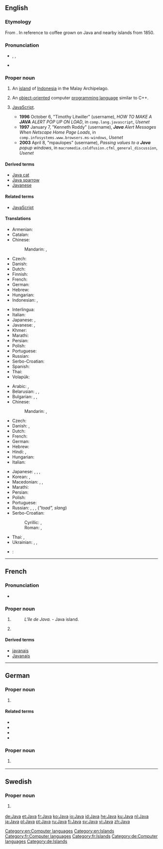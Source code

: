 {{also|java|javā}}
==English==
{{wikipedia|mul=Java (programming language)}}

===Etymology===
From {{etyl|sa}} {{term|lang=sa|||tr=yava-dvipa|island of barley}}. {{rfscript|Devanagari}}
In reference to coffee grown on Java and nearby islands from 1850.

===Pronunciation===
* {{enPR|jäʹ-və}}, {{IPA|/ˈdʒɑːvə/}}, {{X-SAMPA|/"dZA:v@/}}
* {{rhymes|ɑːvə}}

===Proper noun===
{{en-proper noun}}

# An [[island]] of [[Indonesia]] in the Malay Archipelago.
# {{computing|trademark}} An [[object-oriented]] computer [[programming language]] similar to C++.
# {{rfv-sense}} {{computing|proscribed}} [[JavaScript]].
#* '''1996''' October 6, "Timothy Litwiller" (username), ''HOW TO MAKE A '''JAVA''' ALERT POP UP ON LOAD'', in <tt>comp.lang.javascript</tt>, ''Usenet''
#* '''1997''' January 7, "Kenneth Roddy" (username), '''''Java''' Alert Messages When Netscape Home Page Loads'', in <tt>comp.infosystems.www.browsers.ms-windows</tt>, ''Usenet''
#* '''2003''' April 8, "mpaulopes" (username), ''Passing values to a '''Java''' popup windows'', in <tt>macromedia.coldfusion.cfml_general_discussion</tt>, ''Usenet''

====Derived terms====
* [[Java cat]] {{gloss|the [[musang]]}}
* [[Java sparrow]] {{gloss|a species of finch, ''Padda oryzivora'', native to Java, but commonly kept as a cage bird}}
* [[Javanese]]

====Related terms====
* [[JavaScript]]

====Translations====
{{trans-top|island of Indonesia}}
* Armenian: {{t-|hy|Ճավա|tr=Č̣ava}}
* Catalan: {{t-|ca|Java}}
* Chinese:
*: Mandarin: {{t-|cmn|爪哇|alt=爪哇(島)|sc=Hani}}, {{t-|cmn|爪哇|alt=爪哇(岛)|tr=Zhǎowā [(dǎo)] or Zhuǎwā [(dǎo)]|sc=Hani}}
* Czech: {{t-|cs|Jáva|f}}
* Danish: {{t-|da|Java}}
* Dutch: {{t+|nl|Java|n}}
* Finnish: {{t+|fi|Jaava}}
* French: {{t+|fr|Java|f}}
* German: {{t+|de|Java}}
* Hebrew: {{t-|he|ג'אווה}}
* Hungarian: {{t+|hu|Jáva}}
* Indonesian: {{t+|id|Jawa}}, {{qualifier|island}} {{t-|id|pulau Jawa}}
{{trans-mid}}
* Interlingua: {{t-|ia|Java}}
* Italian: {{t-|it|Giava}}
* Japanese: {{t-|ja|ジャワ}}, {{t-|ja|ジャワ島}}
* Javanese: {{t-|jv|Jawa}}, {{qualifier|Java Island}} {{t-|jv|pulo Jawa}}
* Khmer: {{t+|km|ជ្វា|sc=Khmr}}
* Marathi: {{t-|mr|जावा|m|tr=jāvā|sc=Deva}}
* Persian: {{t+|fa|جاوه|tr=Jâve}}
* Polish: {{t-|pl|Jawa|f}}
* Portuguese: {{t+|pt|Java|f}}
* Russian: {{t+|ru|Ява|f|tr=Jáva}}
* Serbo-Croatian: {{t-|sh|Java|f}}
* Spanish: {{t-|es|Java}}
* Thai: {{t-|th|ชวา|tr=chá-waa}}
* Volapük: {{t+|vo|Yafeän}}
{{trans-bottom}}

{{trans-top|programming language}}
<!-- Trade marks are international. Therefore, make an entry only, if the word is NOT spelled Java in the language concerned or there's a gender to be applied-->
* Arabic: {{t-|ar|جافا|f|tr=Jāfa, Java}}, {{t-|ar|Java|f|sc=Latn}}
* Belarusian: {{t-|be|Джава|f|tr=Džáva}}, {{t-|be|Ява|f|tr=Jáva}}, {{t-|be|Java|f|tr=Džáva, Jáva|sc=Latn}}
* Bulgarian: {{t-|bg|Джава|f|tr=Džáva}}, {{t-|bg|Ява|f|tr=Jáva}}, {{t-|bg|Java|f|tr=Džáva, Jáva|sc=Latn}}
* Chinese:
*: Mandarin: {{t-|cmn|爪哇|tr=Zhǎowā or Zhuǎwā|sc=Hani}}, {{t-|cmn|Java|sc=Latn}}
* Czech: {{t-|cs|Java|f}}
* Danish: {{t-|da|java|n}}, {{t-|da|Java|n}}
* Dutch: {{t+|nl|Java|n}}
* French: {{t+|fr|Java|m}}
* German: {{t+|de|Java|n}}
* Hebrew: {{t-|he|ג'אווה}}
* Hindi: {{t-|hi|जावा|tr=jāvā}}, {{t-|hi|Java|sc=Latn}}
* Hungarian: {{t-|hu|Java}}
* Italian: {{t-|it|Java|m}}
{{trans-mid}}
* Japanese: {{t-|ja|ジャワ|tr=Jawa}}, {{t-|ja|ジャバ|tr=Jaba}}, {{t-|ja|ジャヴァ|tr=Java}}, {{t+|ja|Java|sc=Latn}}
* Korean: {{t-|ko|자바|tr=Jaba|sc=Hang}}, {{t+|ko|Java|sc=Latn}}
* Macedonian: {{t-|mk|Џава|f|tr=Džáva}}, {{t-|mk|Јава|f|tr=Jáva}}, {{t-|mk|Java|f|tr=Džáva, Jáva|sc=Latn}}
* Marathi: {{t-|mr|जावा|f|tr=jāvā|sc=Deva}}
* Persian: {{t-|fa|جاوا|tr=Jâvâ}}
* Polish: {{t+|pl|Java}}
* Portuguese: {{t+|pt|Java|m}}
* Russian: {{t+|ru|Java|f|tr=Džáva, Jáva}}, {{t-|ru|Джава|f|tr=Džáva}}, {{t+|ru|Ява|f|tr=Jáva}} {{qualifier|colloquial}}, {{t+|ru|жаба|f|alt=Жаба, жаба|tr=Žába}} (''"toad", slang'')
* Serbo-Croatian:
*: Cyrillic: {{t-|sh|Џава|f|sc=Cyrl}}, {{t-|sh|Јава|f|sc=Cyrl}}
*: Roman: {{t-|sh|Džáva|f}}, {{t-|sh|Java|f}}
* Thai: {{t-|th|ชวา|tr=chá-waa}}, {{t-|th|Java|sc=Latn}}
* Ukrainian: {{t-|uk|Джава|f|tr=Džáva}}, {{t-|uk|Ява|tr=Jáva}}, {{t-|uk|Java|f|tr=Džáva, Jáva|sc=Latn}}
{{trans-bottom}}

{{checktrans-top}}
* {{ttbc|ia}}: {{t-|ia|caffe}}
{{trans-bottom}}

[[Category:en:Computer languages]]
[[Category:en:Islands]]

----

==French==

===Pronunciation===
* {{IPA|lang=fr|/ʒa.va/}}

===Proper noun===
{{fr-proper noun|m}}

# {{l|en|Java}} {{gloss|Island}}
#: ''L'île de Java.'' - Java island.
# {{l|en|Java}} {{gloss|programming language}}

====Derived terms====
* [[javanais]]
* [[Javanais]]

[[Category:fr:Computer languages]]
[[Category:fr:Islands]]

----

==German==

===Proper noun===
{{de-proper noun}}

# {{l|en|Java}} {{gloss|island}}

====Related terms====
* {{l|de|Javaner}}
* {{l|de|Javanerin}}
* {{l|de|Javanisch}}
* {{l|de|javanisch}}

===Proper noun===
{{de-proper noun}}

# {{l|en|Java}} {{gloss|programming language}}

[[Category:de:Computer languages]]
[[Category:de:Islands]]

----

==Swedish==
{{wikipedia|lang=sv}}

===Proper noun===
{{head|sv|proper noun|g=n}}

# {{l|en|Java}} {{attention|sv|the island? the programming language? both?}}

[[de:Java]]
[[et:Java]]
[[fr:Java]]
[[ko:Java]]
[[io:Java]]
[[id:Java]]
[[he:Java]]
[[ku:Java]]
[[nl:Java]]
[[ja:Java]]
[[pl:Java]]
[[pt:Java]]
[[ru:Java]]
[[fi:Java]]
[[sv:Java]]
[[vi:Java]]
[[zh:Java]]